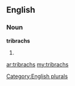 ==English==

===Noun===
'''tribrachs'''

# {{plural of|[[tribrach]]}}

[[Category:English plurals]]

[[ar:tribrachs]]
[[my:tribrachs]]